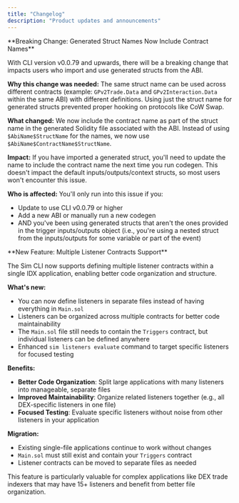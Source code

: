 ```yaml
---
title: "Changelog"
description: "Product updates and announcements"
---
```


<Update label="July 16, 2025" description="CLI v0.0.79">
  **Breaking Change: Generated Struct Names Now Include Contract Names**

  With CLI version v0.0.79 and upwards, there will be a breaking change that impacts users who import and use generated structs from the ABI.

  **Why this change was needed:**
  The same struct name can be used across different contracts (example: `GPv2Trade.Data` and `GPv2Interaction.Data` within the same ABI) with different definitions. Using just the struct name for generated structs prevented proper hooking on protocols like CoW Swap.

  **What changed:**
  We now include the contract name as part of the struct name in the generated Solidity file associated with the ABI. Instead of using `$AbiName$StructName` for the names, we now use `$AbiName$ContractName$StructName`.

  **Impact:**
  If you have imported a generated struct, you'll need to update the name to include the contract name the next time you run codegen. This doesn't impact the default inputs/outputs/context structs, so most users won't encounter this issue.

  **Who is affected:**
  You'll only run into this issue if you:
  - Update to use CLI v0.0.79 or higher
  - Add a new ABI or manually run a new codegen
  - AND you've been using generated structs that aren't the ones provided in the trigger inputs/outputs object (i.e., you're using a nested struct from the inputs/outputs for some variable or part of the event)
</Update>

<Update label="July 15, 2025" description="CLI v0.0.78">
  **New Feature: Multiple Listener Contracts Support**

  The Sim CLI now supports defining multiple listener contracts within a single IDX application, enabling better code organization and structure.

  **What's new:**
  - You can now define listeners in separate files instead of having everything in `Main.sol`
  - Listeners can be organized across multiple contracts for better code maintainability
  - The `Main.sol` file still needs to contain the `Triggers` contract, but individual listeners can be defined anywhere
  - Enhanced `sim listeners evaluate` command to target specific listeners for focused testing

  **Benefits:**
  - **Better Code Organization**: Split large applications with many listeners into manageable, separate files
  - **Improved Maintainability**: Organize related listeners together (e.g., all DEX-specific listeners in one file)
  - **Focused Testing**: Evaluate specific listeners without noise from other listeners in your application

  **Migration:**
  - Existing single-file applications continue to work without changes
  - `Main.sol` must still exist and contain your `Triggers` contract
  - Listener contracts can be moved to separate files as needed

  This feature is particularly valuable for complex applications like DEX trade indexers that may have 15+ listeners and benefit from better file organization.
</Update>
